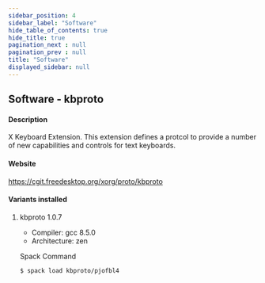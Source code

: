 ```yaml
---
sidebar_position: 4
sidebar_label: "Software"
hide_table_of_contents: true
hide_title: true
pagination_next : null
pagination_prev : null
title: "Software"
displayed_sidebar: null
---
```


## Software - kbproto


#### Description
X Keyboard Extension. This extension defines a protcol to provide a number of new capabilities and controls for text keyboards.

#### Website
https://cgit.freedesktop.org/xorg/proto/kbproto

#### Variants installed

1. kbproto 1.0.7

    - Compiler: gcc 8.5.0
    - Architecture: zen

    Spack Command
    ```bash
    $ spack load kbproto/pjofbl4
    ```
